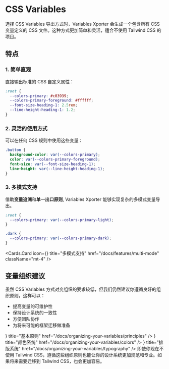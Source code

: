 
# CSS Variables

选择 CSS Variables 导出方式时，Variables Xporter 会生成一个包含所有 CSS 变量定义的 CSS 文件。这种方式更加简单和灵活，适合不使用 Tailwind CSS 的项目。

## 特点

### 1. 简单直观
直接输出标准的 CSS 自定义属性：

```css
:root {
  --colors-primary: #c03939;
  --colors-primary-foreground: #ffffff;
  --font-size-heading-1: 2.5rem;
  --line-height-heading-1: 1.2;
}
```

### 2. 灵活的使用方式
可以在任何 CSS 规则中使用这些变量：

```css
.button {
  background-color: var(--colors-primary);
  color: var(--colors-primary-foreground);
  font-size: var(--font-size-heading-1);
  line-height: var(--line-height-heading-1);
}
```

### 3. 多模式支持
借助**变量追溯**和**单一出口原则**, Variables Xporter 能够实现复杂的多模式变量导出。

```css
:root {
  --colors-primary: var(--colors-primary-light);
}

.dark {
  --colors-primary: var(--colors-primary-dark);
}
```


  <Cards.Card
    icon={<Layout />}
    title="多模式支持"
    href="/docs/features/multi-mode"
    className="mt-4"
  />


## 变量组织建议

虽然 CSS Variables 方式对变组织的要求较低，但我们仍然建议你遵循良好的组织原则，这样可以：

- 提高变量的可维护性
- 保持设计系统的一致性
- 方便团队协作
- 为将来可能的框架迁移做准备

<Cards>
  <Cards.Card
    icon={<Layers />}
    title="基本原则"
    href="/docs/organizing-your-variables/principles"
  />
  <Cards.Card
    icon={<Palette />}
    title="颜色系统"
    href="/docs/organizing-your-variables/colors"
  />
  <Cards.Card
    icon={<Type />}
    title="排版系统"
    href="/docs/organizing-your-variables/typography"
  />
</Cards>

<Callout type="info" emoji="💡">
  即使你现在不使用 Tailwind CSS，遵循这些组织原则也能让你的设计系统更加规范和专业。如果将来需要迁移到 Tailwind CSS，也会更加容易。
</Callout> 